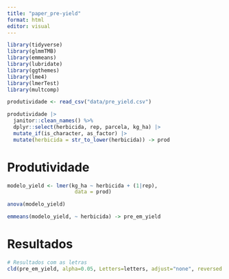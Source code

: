 ```yaml
---
title: "paper_pre-yield"
format: html
editor: visual
---
```


```r
library(tidyverse)
library(glmmTMB)
library(emmeans)
library(lubridate)
library(ggthemes)
library(lme4)
library(lmerTest)
library(multcomp)
```


```r
produtividade <- read_csv("data/pre_yield.csv")
```

```r
produtividade |> 
  janitor::clean_names() %>% 
  dplyr::select(herbicida, rep, parcela, kg_ha) |> 
  mutate_if(is_character, as_factor) |> 
  mutate(herbicida = str_to_lower(herbicida)) -> prod
```

# Produtividade

```r
modelo_yield <- lmer(kg_ha ~ herbicida + (1|rep),
                      data = prod)
```


```r
anova(modelo_yield) 
```

 

```r
emmeans(modelo_yield, ~ herbicida) -> pre_em_yield 
```

# Resultados

```r
# Resultados com as letras
cld(pre_em_yield, alpha=0.05, Letters=letters, adjust="none", reversed = TRUE)
```